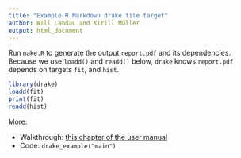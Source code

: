 ```yaml
---
title: "Example R Markdown drake file target"
author: Will Landau and Kirill Müller
output: html_document
---
```


Run `make.R` to generate the output `report.pdf` and its dependencies. Because we use `loadd()` and `readd()` below, `drake` knows `report.pdf` depends on targets `fit`, and `hist`.

```r
library(drake)
loadd(fit)
print(fit)
readd(hist)
```

More:

- Walkthrough: [this chapter of the user manual](https://books.ropensci.org/drake/walkthrough.html)
- Code: `drake_example("main")`
